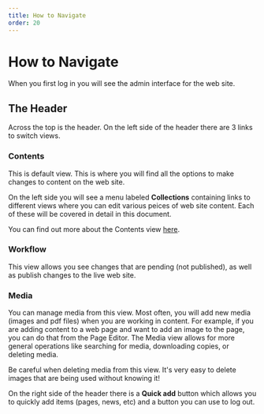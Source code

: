 ```yaml
---
title: How to Navigate
order: 20
---
```

# How to Navigate

When you first log in you will see the admin interface for the web site.

## The Header

Across the top is the header. On the left side of the header there are 3 links to switch views.

### Contents
This is default view. This is where you will find all the options to make changes to content on the web site.

On the left side you will see a menu labeled **Collections** containing links to different views where you can edit various peices of web site content. Each of these will be covered in detail in this document.

You can find out more about the Contents view [here](/gently-hugged/contents/index/).

### Workflow
This view allows you see changes that are pending (not published), as well as publish changes to the live web site.

### Media
You can manage media from this view. Most often, you will add new media (images and pdf files) when you are working in content. For example, if you are adding content to a web page and want to add an image to the page, you can do that from the Page Editor. The Media view allows for more general operations like searching for media, downloading copies, or deleting media.

<Aside>
Be careful when deleting media from this view. It's very easy to delete images that are being used without knowing it!
</Aside>

On the right side of the header there is a **Quick add** button which allows you to quickly add items (pages, news, etc) and a button you can use to log out.